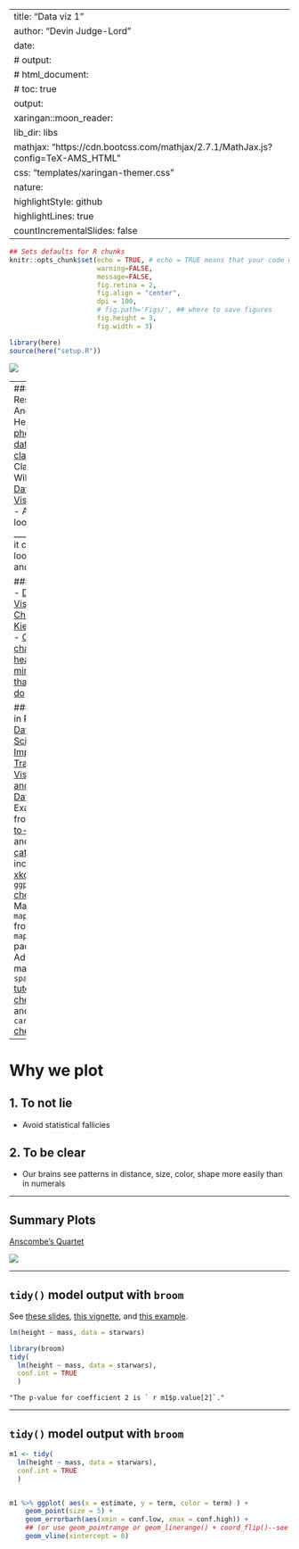 
---
title: "Data viz 1"
author: "Devin Judge-Lord"
date: 
# output: 
#   html_document:
#   toc: true
output:
  xaringan::moon_reader:
    lib_dir: libs
    mathjax: "https://cdn.bootcss.com/mathjax/2.7.1/MathJax.js?config=TeX-AMS_HTML"
    css: "templates/xaringan-themer.css"
    nature:
      highlightStyle: github
      highlightLines: true
      countIncrementalSlides: false
---

```r
## Sets defaults for R chunks
knitr::opts_chunk$set(echo = TRUE, # echo = TRUE means that your code will show
                      warning=FALSE,
                      message=FALSE,
                      fig.retina = 2,
                      fig.align = "center", 
                      dpi = 100,
                      # fig.path='Figs/', ## where to save figures
                      fig.height = 3,
                      fig.width = 3)

library(here)
source(here("setup.R"))
```
![](Figs/plot-type.png)

---
### Resources
- Andrew Heiss's [phenomenal data viz class](https://datavizf18.classes.andrewheiss.com/schedule/)
- Claus E. Wilke on [Data Visualization](https://serialmentor.com/dataviz/index.html)
<!-- [Basic principles of data viz](https://www.geckoboard.com/learn/data-literacy/data-visualization-tips/) -->
- A plot that looks like ____? What is it called? -> look 
[here](https://datavizcatalogue.com/) and
[here](https://datavizproject.com/)

### Reading
- [Data Visualization, Chapter 1 by Kieran Healy](http://socviz.co/lookatdata.html)
- [Charts change hearts and minds better than words do](https://www.washingtonpost.com/news/wonk/wp/2018/06/15/study-charts-change-hearts-and-minds-better-than-words-do/?utm_term=.89d85fd285ba)

### Data viz in R
- [R for Data Science: Import, Tidy, Transform, Visualize, and Model Data](https://r4ds.had.co.nz/data-visualisation.html)
- Examples from [data-to-viz.com](https://www.data-to-viz.com/) and in this [catalog](http://shinyapps.stat.ubc.ca/r-graph-catalog/) including [xkcd](http://shinyapps.stat.ubc.ca/r-graph-catalog/#0003_xkcd-and-direct-labelling)
- `ggplot2` [cheatsheet](https://www.rstudio.com/resources/cheatsheets/#ggplot2)
- Maps with `map_data()` from the `maps` package. Advanced maps: `r-spatial` [tutorial](https://r-spatial.github.io/sf/articles/sf5.html), `sf` [cheatsheat](https://github.com/rstudio/cheatsheets/blob/master/sf.pdf)  and `cartogrphy` [cheatsheet](https://github.com/riatelab/cartography)

---

# Why we plot 
## 1. To not lie
- Avoid statistical fallicies

## 2. To be clear
- Our brains see patterns in distance, size, color, shape more easily than in numerals

---

## Summary Plots

[Anscombe’s Quartet](https://www.geckoboard.com/learn/data-literacy/statistical-fallacies/danger-of-summary-metrics/)

![](figs/stats-dangers-metrics.png)

---

## `tidy()` model output with `broom`
See [these slides](https://opr.princeton.edu/workshops/Downloads/2016Jan_BroomRobinson.pdf),
[this vignette](https://cran.r-project.org/web/packages/broom/vignettes/broom.html), and 
[this example](http://varianceexplained.org/r/broom-intro/).

```r
lm(height ~ mass, data = starwars)
```

```r
library(broom)
tidy(
  lm(height ~ mass, data = starwars),
  conf.int = TRUE
  )
```

```{}
"The p-value for coefficient 2 is ` r m1$p.value[2]`."
```

---

## `tidy()` model output with `broom`


```r
m1 <- tidy(
  lm(height ~ mass, data = starwars),
  conf.int = TRUE
  ) 


m1 %>% ggplot( aes(x = estimate, y = term, color = term) ) +
    geom_point(size = 5) + 
    geom_errorbarh(aes(xmin = conf.low, xmax = conf.high)) +
    ## (or use geom_pointrange or geom_linerange() + coord_flip()--see cheatsheet)
    geom_vline(xintercept = 0)
```

<!--

## Canada 
[From Kieran Healy](https://kieranhealy.org/blog/archives/2018/12/09/canada-map/)


-->

